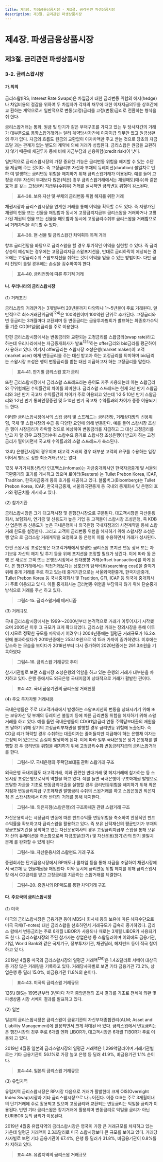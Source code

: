 ```yaml
---
title: 제4장. 파생금융상품시장 - 제3절. 금리관련 파생상품시장
description: 제3절. 금리관련 파생상품시장
---
```


# 제4장. 파생금융상품시장

## 제3절. 금리관련 파생상품시장

### 3-2. 금리스왑시장

#### 가.의의

금리스왑(IRS; Interest Rate Swaps)은 차입금에 대한 금리변동 위험의 헤지(hedge)나
차입비용의 절감을 위하여 두 차입자가 각자의 채무에 대한 이자지급의무를 상호간에 교
환하는 계약으로서 일반적으로 변동(고정)금리를 고정(변동)금리로 전환하는 형식을 취
한다.

금리스왑거래는 통화, 원금 및 만기가 같은 부채구조를 가지고 있는 두 당사자간의 거래
가 대부분으로 통화스왑거래와는 달리 계약당사자간에 이자지급 의무만 있고 원금상환 의
무가 없다. 자금의 흐름도 원금의 교환없이 이자차액만 주고 받는 것으로 당초의 자금조달
과는 관계가 없는 별도의 계약에 의해 거래가 성립된다. 금리스왑은 원금을 교환하지 않기
때문에 채권투자 등에 비해 자금부담과 신용위험(credit risk)이 낮다.

일반적으로 금리스왑시장의 가장 중요한 기능은 금리변동 위험을 헤지할 수 있는 수단
을 제공해 주는 것이다. 즉 고정금리부 자산과 부채의 듀레이션(duration) 불일치로 인하
여 발생하는 금리변동 위험을 헤지하기 위해 금리스왑거래가 이용된다. 예를 들어 고정금
리부 자산이 부채보다 많은(적은) 경우 금리스왑거래에서는 채권매도(매수)와 같은 효과
를 갖는 고정금리 지급부(수취부) 거래를 실시하면 금리변동 위험이 감소된다.

> __표4-38. 보유 자산 및 부채의 금리변동 위험 헤지를 위한 거래__

<GCenterImg src ="/fm/t4-38.png" caption="표4-38. 보유 자산 및 부채의 금리변동 위험 헤지를 위한 거래"/>


채권시장과 금리스왑시장을 연계한 거래를 통해 이익을 획득할 수도 있다. 즉 저평가된
채권의 현물 또는 선물을 매입함과 동시에 고정금리지급부 금리스왑을 거래하거나 고평
가된 채권의 현물 또는 선물을 매도함과 동시에 고정금리수취부 금리스왑을 거래함으로
써 거래차익을 획득할 수 있다.

> __표4-39. 현·선물 및 금리스왑간 차익획득 목적 거래__

<GCenterImg src ="/fm/t4-39.png" caption="표4-39. 현·선물 및 금리스왑간 차익획득 목적 거래"/>


향후 금리전망을 바탕으로 금리스왑을 할 경우 투기적인 이익을 실현할 수 있다. 즉 금리
상승이 예상되는 경우에는 고정금리지급 스왑포지션을, 반대로 금리하락이 예상되는 경
우에는 고정금리수취 스왑포지션을 취하는 것이 이익을 얻을 수 있는 방법이다. 다만 금리
전망이 틀릴 경우에는 손실을 감수하여야 한다.

> __표4-40. 금리전망에 따른 투기적 거래__

<GCenterImg src ="/fm/t4-40.png" caption="표4-40. 금리전망에 따른 투기적 거래"/>


#### 나. 우리나라의 금리스왑시장

(1) 거래조건

금리스왑의 거래만기는 3개월부터 20년물까지 다양하나 1〜5년물이 주로 거래된다. 일
반적으로 최소거래단위금액$^{124)}$은 100억원이며 100억원 단위로 추가된다. 고정금리와 변
동금리는 3개월마다 교환되며 동 변동금리는 금융투자협회가 발표하는 최종호가수익률
기준 CD(91일물)금리를 주로 이용한다.

한편 금리스왑시장에서는 변동금리와 교환되는 고정금리를 스왑금리(swap rate)라고
하는데 우리나라에서는 자금중개회사가 발표$^{125)}$하는 offer금리와 bid금리를 평균하여 사
용하고 있다. 여기서 offer금리는 스왑시장 조성은행(market maker)이 고객(market user)
에게 변동금리를 주는 대신 받고자 하는 고정금리를 의미하며 bid금리는 스왑시장 조성은
행이 변동금리를 받는 대신 지급하고자 하는 고정금리를 말한다.

> __표4-41. 만기별 금리스왑 호가 금리__

<GCenterImg src ="/fm/t4-41.png" caption="표4-41. 만기별 금리스왑 호가 금리"/>


또한 금리스왑시장에서 금리스왑 스프레드라는 용어도 자주 사용되는데 이는 스왑금리
와 무위험채권 수익률간의 차이를 의미한다. 금리스왑 스프레드는 현재 3년 만기 스왑금
리와 3년 만기 국고채 수익률간의 차이가 주로 이용되고 있는데 1·2·5·10년 만기 스왑금
리와 1·2년 만기 통화안정증권 및 5·10년 만기 국고채 수익률과의 차이가 종종 이용되기도 한다.

이러한 금리스왑시장에서의 스왑 금리 및 스프레드는 금리전망, 거래상대방의 신용위
험, 국채 및 스왑시장의 수급 등 다양한 요인에 의해 변동한다. 예를 들어 스왑시장 조성은
행이 시장금리가 하락할 것으로 예상하여 변동금리를 지급하고 그 대신 고정금리를 받고
자 할 경우 고정금리수취 스왑수요 증가로 스왑시장 조성은행이 받고자 하는 고정금리가
떨어지면서 국고채 수익률과의 스왑 스프레드가 축소된다.

<GComment>
124\) 은행간시장의 경우이며 대고객 거래의 경우 대부분 고객의 요구를 수용하는 입장이어서 별도로 정한 최소거래규모는 없다.

125\) 부가가치통신망인 인포맥스(infomax)는 자금중개회사인 한국자금중개 및 서울외국환중개의 호가를 게시하고 있으며 로이터(Reuters)
는 Tullet Prebon Korea, ICAP, Tradition, 한국자금중개 등의 호가를 제공하고 있다. 블룸버그(Bloomberg)는 Tullet Prebon Korea,
ICAP, 한국자금중개, 서울외국환중개 등 국내외 중개회사 및 은행의 호가와 평균치를 게시하고 있다.
</GComment>



(2) 참가기관

금리스왑시장은 크게 대고객시장 및 은행간시장으로 구분된다. 대고객시장은 자산운용
회사, 보험회사, 연기금 및 신용도가 높은 기업 등 고객들이 스왑시장 조성은행, 즉 KDB산
업은행 등 신용도가 높은 국내은행이나 외국은행 국내지점과의 사전계약을 통해 스왑거래
한도를 설정한다. 그리고 고객이 금리변동 위험을 헤지하기 위해 스왑시장 조성은행 앞으
로 금리스왑 거래계약을 요청하고 동 은행이 이를 수용하면서 거래가 성사된다.

한편 스왑시장 조성은행은 대고객거래에서 발생한 금리스왑 포지션 변동 상쇄 또는 자
기보유 자산의 헤지 및 투기 등을 위해 포지션을 조정할 필요가 생긴다. 이에 따라 동 은행
은 새로운 고객 또는 은행간시장에서 반대방향 거래(offset transaction)를 하게 된다. 은
행간거래에서는 직접거래보다는 상호간의 탐색비용(searching cost)을 줄이기 위해 중개
거래를 주로 하고 있는데 중개기관으로는 서울외국환중개, 한국자금중개, Tullet Prebon
Korea 등 국내중개회사 및 Tradition, GFI, ICAP 등 외국계 중개회사가 주로 이용되고 있
다. 이들 중개회사는 금리변동 위험을 부담하지 않기 위해 단순중개방식으로 거래를 주선
하고 있다.

> __그림4-15. 금리스왑거래 메커니즘__

<GCenterImg src ="/fm/4-15.png" caption="그림4-15. 금리스왑거래 메커니즘"/>


(3) 거래규모

국내 금리스왑시장에서는 1999〜2000년부터 본격적으로 거래가 이루어지기 시작했
으며 2005년 이후 그 규모가 크게 확대되었다. 금리스왑 거래는 장외시장을 통해 이루어
지므로 정확한 규모를 파악하기 어려우나 2004년중에는 월평균 거래규모가 16.2조원에
불과하였다가 2010년중에는 253.1조원으로 약 15배 가까이 증가하였다. 이후에는 감소하
는 모습을 보이다가 2018년부터 다시 증가하여 2020년중에는 291.3조원을 기록하였다

> __그림4-16. 금리스왑 거래규모 추이__

<GCenterImg src ="/fm/4-16.png" caption="그림4-16. 금리스왑 거래규모 추이"/>


참가기관별로 보면 스왑시장 조성은행의 역할을 하고 있는 은행의 거래가 대부분을 차
지하고 있다. 은행 중에서도 외국은행 국내지점이 상대적으로 거래가 활발한 편이다.

> __표4-42. 국내 금융기관의 금리스왑 거래현황__

<GCenterImg src ="/fm/t4-42.png" caption="표4-42. 국내 금융기관의 금리스왑 거래현황"/>


(4) 주요 투자자별 거래내용

국내은행들은 주로 대고객거래에서 발생하는 스왑포지션의 변동을 상쇄시키기 위해 또
는 보유자산 및 부채의 듀레이션 불일치 등에 따른 금리변동 위험을 헤지하기 위해 스왑
거래를 하고 있다. 예를 들면 국내은행들이 CD(91일)금리 연동 주택담보대출의 재원을 조
달하기 위해 장기의 고정금리부채권을 발행할 경우 금리변동 위험에 노출된다. 즉 CD금
리가 하락할 경우 수취하는 대출이자는 줄어들지만 지급해야 하는 은행채 이자는 고정되
어 있으므로 손실이 발생하게 된다. 이에 따라 일부 국내은행은 장기 은행채를 발행할 경
우 금리변동 위험을 헤지하기 위해 고정금리수취·변동금리지급의 금리스왑거래를 한다.

> __그림4-17. 국내은행의 주택담보대출 관련 스왑거래 구조__

<GCenterImg src ="/fm/4-17.png" caption="그림4-17. 국내은행의 주택담보대출 관련 스왑거래 구조"/>

외국은행 국내지점도 대고객거래, 이와 관련한 반대거래 및 헤지거래에 참가하는 등 스
왑시장 조성은행으로서의 역할을 하고 있다. 예를 들면 국내은행이 구조화채권 발행으로
조달한 자금을 기초로 변동금리대출을 실행할 경우 금리변동위험을 헤지하기 위해 외은
지점과 변동금리지급·구조화채권 발행금리 수취의 스왑거래를 하고 스왑은행인 외은지점
은 스왑시장에서 이와 반대의 거래를 통해 헤지한다.

> __그림4-18. 외은지점(스왑은행)의 구조화채권 관련 스왑거래 구조__

<GCenterImg src ="/fm/4-18.png" caption="그림4-18. 외은지점(스왑은행)의 구조화채권 관련 스왑거래 구조"/>

자산운용회사는 시장금리 변동에 따른 펀드수익률 변동위험을 축소하여 안정적인 펀드
수익률을 확보하고자 금리스왑을 활용하고 있다. 즉 보유 신탁재산의 평균만기가 부채의
평균조달기간을 상회하고 있는 자산운용회사의 경우 고정금리지급부 스왑을 통해 보유자
산의 듀레이션을 축소함으로써 자금조달(단기) 및 자산운용(장기)간의 만기 불일치 문제
를 완화할 수 있게 된다

> __그림4-19. 자산운용사의 스왑펀드 거래 구조__

<GCenterImg src ="/fm/4-19.png" caption="그림4-19. 자산운용사의 스왑펀드 거래 구조"/>

증권회사는 단기금융시장에서 RP매도나 콜차입 등을 통해 자금을 조달하여 채권시장에
서 국고채 등 현물채권을 매입한다. 이와 동시에 금리변동 위험 헤지를 위해 금리스왑시장
에서 CD금리를 받고 고정금리를 지급하는 스왑거래를 체결한다.

> __그림4-20. 증권사의 RP매도를 통한 차익거래 구조__

<GCenterImg src ="/fm/4-20.png" caption="그림4-20. 증권사의 RP매도를 통한 차익거래 구조"/>


#### 다. 주요국의 금리스왑시장


(1) 미국

미국의 금리스왑시장은 금융기관 등이 MBS나 회사채 등의 보유에 따른 헤지수단으로
미국 국채(T-notes) 대신 금리스왑을 선호하면서 거래규모가 급속히 증가하였다. 금리스
왑에서 변동금리는 주로 6개월 LIBOR가 사용되나 때로는 3개월 LIBOR가 사용되기도 한
다. 금리스왑시장의 주된 참가자는 상업은행 등 스왑딜러이며 이외에도 금융기관, 기업,
World Bank와 같은 국제기구, 정부투자기관, 채권딜러, 헤지펀드 등이 적극 참여하고 있
다.

2019년 4월중 미국의 금리스왑시장의 일평균 거래액$^{126)}$은 1.4조달러로 서베이 대상국 중
가장 많은 거래량을 기록하고 있다. 거래당사자별로 보면 기타 금융기관 73.2%, 상업은행
등 딜러 15.0%, 비금융기관 11.8%의 순이다.

> __표4-43. 미국의 금리스왑 거래규모__

<GCenterImg src ="/fm/t4-43.png" caption="표4-43. 미국의 금리스왑 거래규모"/>

<GComment>
126\) BIS는 1995년부터 3년마다 각국 중앙은행의 조사 결과를 기초로 전세계 외환 및 파생상품 시장 서베이 결과를 발표하고 있다.

</GComment>


(2) 일본

일본의 금리스왑시장은 금리스왑이 금융기관의 자산부채종합관리(ALM; Asset and
Liability Management)에 활용되면서 크게 확대된 바 있다. 금리스왑에서 변동금리는 은
행간시장의 경우 주로 6개월 엔화 LIBOR가, 대고객시장은 6개월 TIBOR가 주로 이용되
고 있다.

2019년 4월중 일본의 금리스왑시장의 일평균 거래액은 1,299억달러이며 거래기관별
로는 기타 금융기관이 56.1%로 가장 높고 은행 등 딜러 41.9%, 비금융기관 1.1% 순이다.

> __표4-44. 일본의 금리스왑 거래규모__

<GCenterImg src ="/fm/t4-44.png" caption="표4-44. 일본의 금리스왑 거래규모"/>


(3) 유럽지역

유럽지역 금리스왑시장은 RP시장 다음으로 거래가 활발한데 크게 OIS(Overnight
Index Swap)시장과 기타 금리스왑시장으로 나누어진다. 이중 OIS는 주로 3개월이내
의 단기거래에 주로 활용되고 있으며 고정금리와 교환되는 변동금리는 익일물 금리가
이용된다. 반면 기타 금리스왑은 장기거래에 활용되며 변동금리로 익일물 금리가 아닌
EURIBOR 등의 금리가 이용된다.

2019년 4월중 유럽지역의 금리스왑시장은 영국이 가장 큰 거래규모를 차지하고 있는
가운데 일평균 거래액이 2.3조달러로 미국 스왑시장보다 큰 규모를 보이고 있다. 거래당
사자별로 보면 기타 금융기관이 67.4%, 은행 등 딜러가 31.8%, 비금융기관이 0.8%를 차
지하고 있다.

> __표4-45. 유럽지역의 금리스왑 거래규모__

<GCenterImg src ="/fm/t4-45.png" caption="표4-45. 유럽지역의 금리스왑 거래규모"/>
